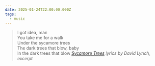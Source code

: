 ```yaml
---
date: 2025-01-24T22:00:00.000Z
tags:
  - music
---
```

> I got idea, man<br/>
> You take me for a walk<br/>
> Under the sycamore trees<br/>
> The dark trees that blow, baby<br/>
> In the dark trees that blow
> <cite><i>[Sycamore Trees](https://music.apple.com/us/album/sycamore-trees/46734067?i=46734083)</i> lyrics by David Lynch, excerpt</cite>
